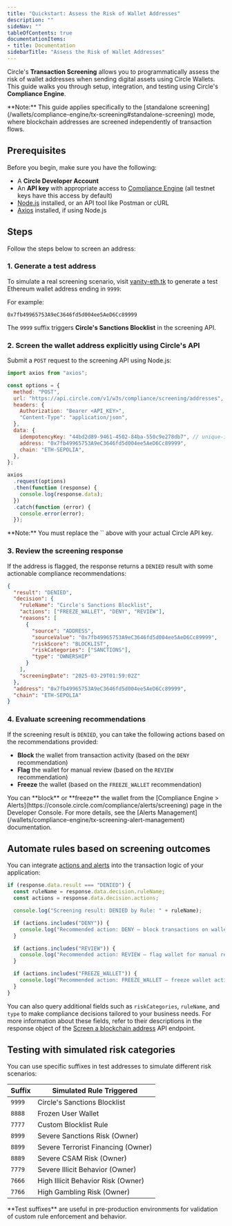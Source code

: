 ```yaml
---
title: "Quickstart: Assess the Risk of Wallet Addresses"
description: ""
sideNav: ""
tableOfContents: true
documentationItems: 
- title: Documentation
sidebarTitle: "Assess the Risk of Wallet Addresses"
---
```


Circle's **Transaction Screening** allows you to programmatically assess the
risk of wallet addresses when sending digital assets using Circle Wallets. This
guide walks you through setup, integration, and testing using Circle's
**Compliance Engine**.

<Note>
**Note:** This guide applies specifically to the
[standalone screening](/wallets/compliance-engine/tx-screening#standalone-screening)
mode, where blockchain addresses are screened independently of transaction
flows.
</Note>

## Prerequisites

Before you begin, make sure you have the following:

- A **Circle Developer Account**
- An **API key** with appropriate access to
  [Compliance Engine](https://console.circle.com/compliance) (all testnet keys
  have this access by default)
- [Node.js](https://nodejs.org/en/download) installed, or an API tool like
  Postman or cURL
- [Axios](https://axios-http.com/) installed, if using Node.js

## Steps

Follow the steps below to screen an address:

### 1. Generate a test address

To simulate a real screening scenario, visit
[vanity-eth.tk](https://vanity-eth.tk) to generate a test Ethereum wallet
address ending in `9999`:

For example:

```text 
0x7fb49965753A9eC3646fd5d004ee5AeD6Cc89999
```

The `9999` suffix triggers **Circle's Sanctions Blocklist** in the screening
API.

### 2. Screen the wallet address explicitly using Circle's API

Submit a `POST` request to the screening API using Node.js:

```javascript Javascript
import axios from "axios";

const options = {
  method: "POST",
  url: "https://api.circle.com/v1/w3s/compliance/screening/addresses",
  headers: {
    Authorization: "Bearer <API_KEY>",
    "Content-Type": "application/json",
  },
  data: {
    idempotencyKey: "44bd2d89-9461-4502-84ba-550c9e278db7", // unique-idempotency-key
    address: "0x7fb49965753A9eC3646fd5d004ee5AeD6Cc89999",
    chain: "ETH-SEPOLIA",
  },
};

axios
  .request(options)
  .then(function (response) {
    console.log(response.data);
  })
  .catch(function (error) {
    console.error(error);
  });
```

<Note>
**Note:** You must replace the `<API_KEY>` above with your actual Circle API
key.
</Note>

### 3. Review the screening response

If the address is flagged, the response returns a `DENIED` result with some
actionable compliance recommendations:

```json JSON
{
  "result": "DENIED",
  "decision": {
    "ruleName": "Circle's Sanctions Blocklist",
    "actions": ["FREEZE_WALLET", "DENY", "REVIEW"],
    "reasons": [
      {
        "source": "ADDRESS",
        "sourceValue": "0x7fb49965753A9eC3646fd5d004ee5AeD6Cc89999",
        "riskScore": "BLOCKLIST",
        "riskCategories": ["SANCTIONS"],
        "type": "OWNERSHIP"
      }
    ],
    "screeningDate": "2025-03-29T01:59:02Z"
  },
  "address": "0x7fb49965753A9eC3646fd5d004ee5AeD6Cc89999",
  "chain": "ETH-SEPOLIA"
}
```

### 4. Evaluate screening recommendations

If the screening result is `DENIED`, you can take the following actions based on
the recommendations provided:

- **Block** the wallet from transaction activity (based on the `DENY`
  recommendation)
- **Flag** the wallet for manual review (based on the `REVIEW` recommendation)
- **Freeze** the wallet (based on the `FREEZE_WALLET` recommendation)

<Note>
You can **block** or **freeze** the wallet from the
[Compliance Engine > Alerts](https://console.circle.com/compliance/alerts/screening)
page in the Developer Console. For more details, see the
[Alerts Management](/wallets/compliance-engine/tx-screening-alert-management)
documentation.
</Note>

## Automate rules based on screening outcomes

You can integrate
[actions and alerts](/wallets/compliance-engine/tx-screening-rule-management)
into the transaction logic of your application:

```javascript Javascript
if (response.data.result === "DENIED") {
  const ruleName = response.data.decision.ruleName;
  const actions = response.data.decision.actions;

  console.log("Screening result: DENIED by Rule: " + ruleName);

  if (actions.includes("DENY")) {
    console.log("Recommended action: DENY — block transactions on wallet");
  }

  if (actions.includes("REVIEW")) {
    console.log("Recommended action: REVIEW — flag wallet for manual review");
  }

  if (actions.includes("FREEZE_WALLET")) {
    console.log("Recommended action: FREEZE_WALLET — freeze wallet activity");
  }
}
```

You can also query additional fields such as `riskCategories`, `ruleName`, and
`type` to make compliance decisions tailored to your business needs. For more
information about these fields, refer to their descriptions in the response
object of the
[Screen a blockchain address](/api-reference/w3s/compliance/screen-address) API
endpoint.

## Testing with simulated risk categories

You can use specific suffixes in test addresses to simulate different risk
scenarios:

| Suffix | Simulated Rule Triggered           |
| ------ | ---------------------------------- |
| `9999` | Circle's Sanctions Blocklist       |
| `8888` | Frozen User Wallet                 |
| `7777` | Custom Blocklist Rule              |
| `8999` | Severe Sanctions Risk (Owner)      |
| `8899` | Severe Terrorist Financing (Owner) |
| `8889` | Severe CSAM Risk (Owner)           |
| `7779` | Severe Illicit Behavior (Owner)    |
| `7666` | High Illicit Behavior Risk (Owner) |
| `7766` | High Gambling Risk (Owner)         |

<Note>
**Test suffixes** are useful in pre-production environments for validation of
custom rule enforcement and behavior.
</Note>
